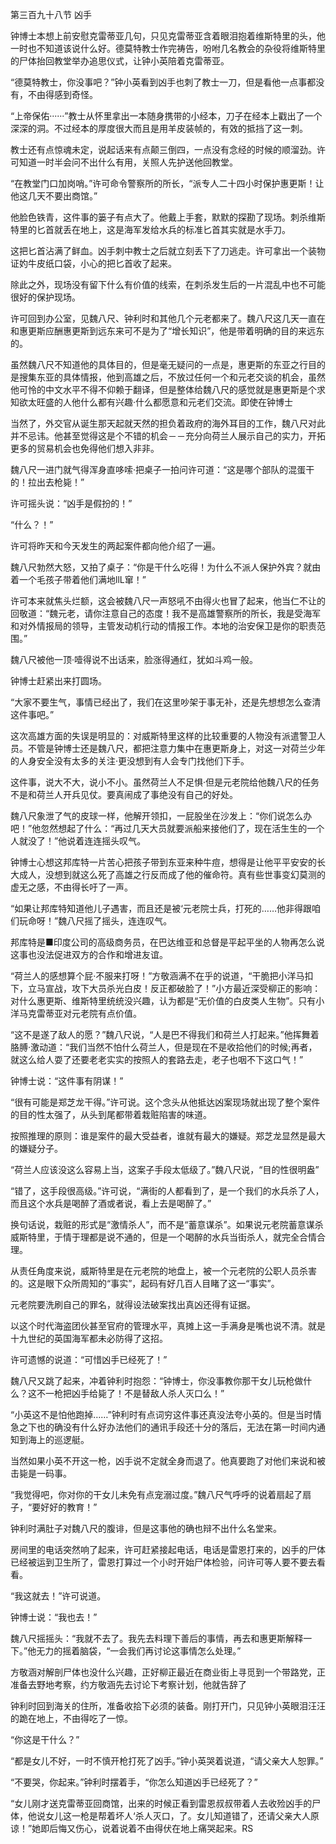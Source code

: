 

第三百九十八节 凶手

钟博士本想上前安慰克雷蒂亚几句，只见克雷蒂亚含着眼泪抱着维斯特里的头，他一时也不知道该说什么好。德莫特教士作完祷告，吩咐几名教会的杂役将维斯特里的尸体抬回教堂举办追思仪式，让钟小英陪着克雷蒂亚。

“德莫特教士，你没事吧？”钟小英看到凶手也刺了教士一刀，但是看他一点事都没有，不由得感到奇怪。

“上帝保佑······”教士从怀里拿出一本随身携带的小经本，刀子在经本上戳出了一个深深的洞。不过经本的厚度很大而且是用羊皮装帧的，有效的抵挡了这一刺。

教士还有点惊魂未定，说起话来有点颠三倒四，一点没有念经的时候的顺溜劲。许可知道一时半会问不出什么有用，关照人先护送他回教堂。

“在教堂门口加岗哨。”许可命令警察所的所长，“派专人二十四小时保护惠更斯！让他这几天不要出商馆。”

他脸色铁青，这件事的篓子有点大了。他戴上手套，默默的探勘了现场。刺杀维斯特里的匕首就丢在地上，这是海军发给水兵的标准匕首其实就是水手刀。

这把匕首沾满了鲜血。凶手刺中教士之后就立刻丢下了刀逃走。许可拿出一个装物证妁牛皮纸口袋，小心的把匕首收了起来。

除此之外，现场没有留下什么有价值的线索，在刺杀发生后的一片混乱中也不可能很好的保护现场。

许可回到办公室，见魏八尺、钟利时和其他几个元老都来了。魏八尺这几天一直在和惠更斯应酬惠更斯到远东来可不是为了“增长知识”，他是带着明确的目的来远东的。

虽然魏八尺不知道他的具体目的，但是毫无疑问的一点是，惠更斯的东亚之行目的是搜集东亚的具体情报，他到高雄之后，不放过任何一个和元老交谈的机会，虽然他可怜的中文水平不得不仰赖于翻译，但是整体给魏八尺的感觉就是惠更斯是个求知欲太旺盛的人他什么都有兴趣·什么都愿意和元老们交流。即使在钟博士

当然了，外交官从诞生那天起就天然的担负着政府的海外耳目的工作，魏八尺对此并不忌讳。他甚至觉得这是个不错的机会－－充分向荷兰人展示自己的实力，开拓更多的贸易机会也免得他们想入非非。

魏八尺一进门就气得浑身直哆嗦·把桌子一拍问许可道：“这是哪个部队的混蛋干的！拉出去枪毙！”

许可摇头说：“凶手是假扮的！”

“什么？！”

许可将昨天和今天发生的两起案件都向他介绍了一遍。

魏八尺勃然大怒，又拍了桌子：“你是干什么吃得！为什么不派人保护外宾？就由着一个毛孩子带着他们满地llL窜！”

许可本来就焦头烂额，这会被魏八尺一声怒吼不由得火也冒了起来，他当仁不让的回敬道：“魏元老，请你注意自己的态度！我不是高雄警察所的所长，我是受海军和对外情报局的领导，主管发动机行动的情报工作。本地的治安保卫是你的职责范围。”

魏八尺被他一顶·噎得说不出话来，脸涨得通红，犹如斗鸡一般。

钟博士赶紧出来打圆场。

“大家不要生气，事情已经出了，我们在这里吵架于事无补，还是先想想怎么查清这件事吧。”

这次高雄方面的失误是明显的：对威斯特里这样的比较重要的人物没有派遣警卫人员。不管是钟博士还是魏八尺，都把注意力集中在惠更斯身上，对这一对荷兰少年的人身安全没有太多的关注·更没想到有人会专门找他们下手。

这件事，说大不大，说小不小。虽然荷兰人不足惧·但是元老院给他魏八尺的任务不是和荷兰人开兵见仗。要真闹成了事绝没有自己的好处。

魏八尺象泄了气的皮球一样，他解开领扣，一屁股坐在沙发上：“你们说怎么办吧！”他忽然想起了什么：“再过几天大员就要派船来接他们了，现在活生生的一个人就没了！”他说着连连摇头叹气。

钟博士心想这邦库特一片苦心把孩子带到东亚来种牛痘，想得是让他平平安安的长大成人，没想到就这么死了高雄之行反而成了他的催命符。真有些世事变幻莫测的虚无之感，不由得长吁了一声。

“如果让邦库特知道他儿子遇害，而且还是被‘元老院士兵，打死的……他非得跟咱们玩命呀！”魏八尺摇了摇头，连连叹气。

邦库特是■印度公司的高级商务员，在巴达维亚和总督是平起平坐的人物再怎么说这事也没法促进双方的合作和增进友谊。

“荷兰人的感想算个屁·不服来打呀！”方敬涵满不在乎的说道，“干脆把小洋马扣下，立马宣战，攻下大员杀光白皮！反正都破脸了！”小方最近深受柳正的影响：对什么惠更斯、维斯特里统统没兴趣，认为都是“无价值的白皮类人生物”。只有小洋马克雷蒂亚对元老院有点价值。

“这不是遂了敌人的愿？”魏八尺说，“人是巴不得我们和荷兰人打起来。”他挥舞着胳膊·激动道：“我们当然不怕什么荷兰人，但是现在不是收拾他们的时候;再者，就这么给人耍了还要老老实实的按照人的套路去走，老子也咽不下这口气！”

钟博士说：“这件事有阴谋！”

“很有可能是郑芝龙干得。”许可说。这个念头从他抵达凶案现场就出现了整个案件的目的性太强了，从头到尾都带着栽赃陷害的味道。

按照推理的原则：谁是案件的最大受益者，谁就有最大的嫌疑。郑芝龙显然是最大的嫌疑分子。

“荷兰人应该没这么容易上当，这案子手段太低级了。”魏八尺说，“目的性很明盎”

“错了，这手段很高级。”许可说，“满街的人都看到了，是一个我们的水兵杀了人，而且这个水兵是喝醉了酒或者说，看上去是喝醉了。”

换句话说，栽赃的形式是“激情杀人”，而不是“蓄意谋杀”。如果说元老院蓄意谋杀威斯特里，于情于理都是说不通的，但是一个喝醉的水兵当街杀人，就完全合情合理。

从责任角度来说，威斯特里是在元老院的地盘上，被一个元老院的公职人员杀害的。这是眼下众所周知的“事实”，起码有好几百人目睹了这一“事实”。

元老院要洗刷自己的罪名，就得设法破案找出真凶还得有证据。

以这个时代海盗团伙甚至官府的管理水平，真摊上这一手满身是嘴也说不清。就是十九世纪的英国海军都未必防得了这招。

许可遗憾的说道：“可惜凶手已经死了！”

魏八尺又跳了起来，冲着钟利时抱怨：“钟博士，你没事教你那干女儿玩枪做什么？这不一枪把凶手给毙了！不是替敌人杀人灭口么！”

“小英这不是怕他跑掉……”钟利时有点词穷这件事还真没法夸小英的。但是当时情急之下也的确没有什么好办法他们的通讯手段还十分的落后，无法在第一时间内通知到海上的巡逻艇。

当然如果小英不开这一枪，凶手说不定就全身而退了。他真要跑了对他们来说和被击毙是一码事。

“我觉得吧，你对你的干女儿未免有点宠溺过度。”魏八尺气呼呼的说着扇起了扇子，“要好好的教育！”

钟利时满肚子对魏八尺的腹诽，但是这事他的确也辩不出什么名堂来。

房间里的电话突然响了起来，许可赶紧接起电话，电话是雷恩打来的，凶手的尸体已经被运到卫生所了，雷恩打算过一个小时开始尸体检验，问许可等人要不要去看看。

“我这就去！”许可说道。

钟博士说：“我也去！”

魏八尺摇摇头：“我就不去了。我先去料理下善后的事情，再去和惠更斯解释一下。”他无力的摇着脑袋，“一会我们再讨论这事情怎么处理。”

方敬涵对解剖尸体也没什么兴趣，正好柳正最近在商业街上寻觅到一个带路党，正准备去野地考察，约方敬涵先去讨论下考察计划，他就告辞了

钟利时回到海关的住所，准备收拾下必须的装备。刚打开门，只见钟小英眼泪汪汪的跪在地上，不由得吃了一惊。

“你这是干什么？”

“都是女儿不好，一时不慎开枪打死了凶手。”钟小英哭着说道，“请父亲大人恕罪。”

“不要哭，你起来。”钟利时摆着手，“你怎么知道凶手已经死了？”

“女儿刚才送克雷蒂亚回商馆，出来的时候正看到雷恩叔叔带着人去收殓凶手的尸体，他说女儿这一枪是帮着坏人‘杀人灭口，了。女儿知道错了，还请父亲大人原谅！”她即后悔又伤心，说着说着不由得伏在地上痛哭起来。RS


